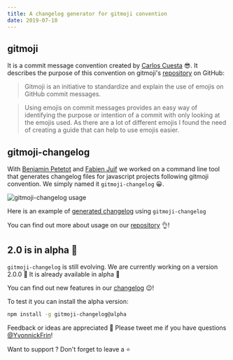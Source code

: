 ```yaml
---
title: A changelog generator for gitmoji convention
date: 2019-07-10
---
```


## gitmoji

It is a commit message convention created by [Carlos Cuesta](https://twitter.com/crloscuesta) 😎. It describes the purpose of this convention on gitmoji's [repository](https://github.com/carloscuesta/gitmoji/) on GitHub:

> Gitmoji is an initiative to standardize and explain the use of emojis on GitHub commit messages.

> Using emojis on commit messages provides an easy way of identifying the purpose or intention of a commit with only looking at the emojis used. As there are a lot of different emojis I found the need of creating a guide that can help to use emojis easier.

## gitmoji-changelog

With [Benjamin Petetot](https://twitter.com/bpetetot) and [Fabien Juif](https://twitter.com/fabienjuif) we worked on a command line tool that generates changelog files for javascript projects following gitmoji convention. We simply named it `gitmoji-changelog` 😀.

![gitmoji-changelog usage](https://media.giphy.com/media/YnGvythaZFO8D3OR1Z/giphy.gif)

Here is an example of [generated changelog](https://github.com/bpetetot/conference-hall/blob/master/CHANGELOG.md) using `gitmoji-changelog`


You can find out more about usage on our [repository](https://github.com/frinyvonnick/gitmoji-changelog) 👌!

## 2.0 is in alpha 🎉

`gitmoji-changelog` is still evolving. We are currently working on a version 2.0.0 💪 It is already available in alpha 🎉

You can find out new features in our [changelog](https://github.com/frinyvonnick/gitmoji-changelog/blob/master/CHANGELOG.md#200-alpha1-2019-06-12) 😉!

To test it you can install the alpha version:

```sh
npm install -g gitmoji-changelog@alpha
```

Feedback or ideas are appreciated 🙏 Please tweet me if you have questions [@YvonnickFrin](https://twitter.com/YvonnickFrin)!

Want to support ? Don't forget to leave a ⭐️
